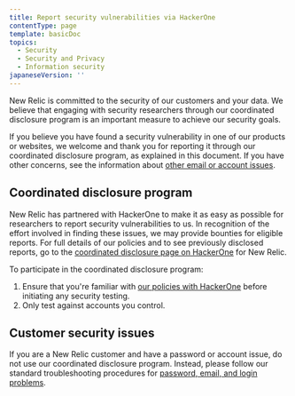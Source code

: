 ```yaml
---
title: Report security vulnerabilities via HackerOne
contentType: page
template: basicDoc
topics:
  - Security
  - Security and Privacy
  - Information security
japaneseVersion: ''
---
```


New Relic is committed to the security of our customers and your data. We believe that engaging with security researchers through our coordinated disclosure program is an important measure to achieve our security goals.

If you believe you have found a security vulnerability in one of our products or websites, we welcome and thank you for reporting it through our coordinated disclosure program, as explained in this document. If you have other concerns, see the information about [other email or account issues](#customer-issues).

## Coordinated disclosure program

New Relic has partnered with HackerOne to make it as easy as possible for researchers to report security vulnerabilities to us. In recognition of the effort involved in finding these issues, we may provide bounties for eligible reports. For full details of our policies and to see previously disclosed reports, go to the [coordinated disclosure page on HackerOne](https://hackerone.com/newrelic) for New Relic.

To participate in the coordinated disclosure program:

1. Ensure that you're familiar with [our policies with HackerOne](https://hackerone.com/newrelic) before initiating any security testing.
2. Only test against accounts you control.

## Customer security issues

If you are a New Relic customer and have a password or account issue, do not use our coordinated disclosure program. Instead, please follow our standard troubleshooting procedures for [password, email, and login problems](/docs/accounts/accounts-billing/account-setup/troubleshoot-new-relics-password-email-address-login-problems).
